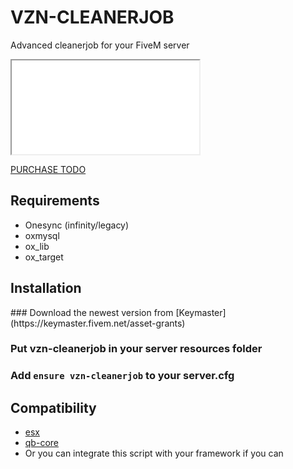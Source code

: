 
# VZN-CLEANERJOB

Advanced cleanerjob for your FiveM server

<iframe
    className="aspect-video w-full"
    src={"https://www.youtube.com/embed/NcHe2DNimzc"}
    title="VZN Cleanerjob preview"
    allow="accelerometer; autoplay; clipboard-write; encrypted-media; gyroscope; picture-in-picture"
></iframe>

[PURCHASE TODO](https://vzn-scripts.tebex.io/package/6387576)

## Requirements

-   Onesync (infinity/legacy)
-   oxmysql
-   ox_lib
-   ox_target

## Installation

<Steps>
### Download the newest version from [Keymaster](https://keymaster.fivem.net/asset-grants)

### Put vzn-cleanerjob in your server resources folder

### Add `ensure vzn-cleanerjob` to your server.cfg

</Steps>

## Compatibility

-   [esx](https://github.com/esx-framework/esx_core)
-   [qb-core](https://github.com/qbcore-framework/qb-core)
-   Or you can integrate this script with your framework if you can
